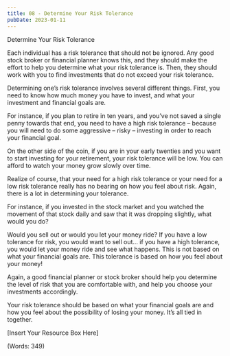 ```yaml
---
title: 08 - Determine Your Risk Tolerance
pubDate: 2023-01-11
---
```


Determine Your Risk Tolerance


Each individual has a risk tolerance that should not be ignored. Any good stock broker or financial planner knows this, and they should make the effort to help you determine what your risk tolerance is. Then, they should work with you to find investments that do not exceed your risk tolerance.

Determining one’s risk tolerance involves several different things. First, you need to know how much money you have to invest, and what your investment and financial goals are.

For instance, if you plan to retire in ten years, and you’ve not saved a single penny towards that end, you need to have a high risk tolerance – because you will need to do some aggressive – risky – investing in order to reach your financial goal. 

On the other side of the coin, if you are in your early twenties and you want to start investing for your retirement, your risk tolerance will be low. You can afford to watch your money grow slowly over time.

Realize of course, that your need for a high risk tolerance or your need for a low risk tolerance really has no bearing on how you feel about risk. Again, there is a lot in determining your tolerance.

For instance, if you invested in the stock market and you watched the movement of that stock daily and saw that it was dropping slightly, what would you do?

Would you sell out or would you let your money ride? If you have a low tolerance for risk, you would want to sell out… if you have a high tolerance, you would let your money ride and see what happens. This is not based on what your financial goals are. This tolerance is based on how you feel about your money! 

Again, a good financial planner or stock broker should help you determine the level of risk that you are comfortable with, and help you choose your investments accordingly.

Your risk tolerance should be based on what your financial goals are and how you feel about the possibility of losing your money. It’s all tied in together.


[Insert Your Resource Box Here]

(Words: 349)
